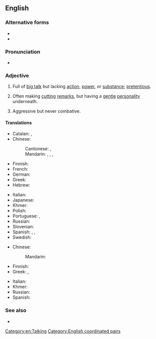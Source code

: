 ==English==

===Alternative forms===
* {{l|en|all bark but no bite}}
* {{l|en|all bark no bite}}

===Pronunciation===
* {{audio|en|en-au-all bark and no bite.ogg|Audio (AU)}}

===Adjective===
{{en-adj|-}}

# {{lb|en|idiomatic}} Full of [[big talk]] but lacking [[action]], [[power]], or [[substance]]; [[pretentious]].
# {{lb|en|idiomatic}} Often making [[cutting]] [[remarks]], but having a [[gentle]] [[personality]] underneath.
# {{lb|en|idiomatic}} Aggressive but never combative.

====Translations====
{{trans-top|full of big talk}}
* Catalan: {{t|ca|moltes bufes i pocs trons}}, {{t|ca|molta fressa i poca endreça}}
* Chinese:
*: Cantonese: {{t+|zh|光說不做}}, {{t+|zh|光说不做|tr=gwong1 syut3 bat1 zou6}}
*: Mandarin: {{t|zh|乾打雷，不下雨}}, {{t|zh|干打雷，不下雨}}, {{t+|zh|光說不做}}, {{t+|zh|光说不做|tr=guāngshuōbùzuò}}
* Finnish: {{t|fi|paljon porua, vähän villoja}}
* French: {{t+|fr|grande gueule}}
* German: {{t|de|große Klappe und nichts dahinter}}
* Greek: {{t|el|όλο λόγια|sc=Grek}}
* Hebrew: {{t+|he|כלב נובח אינו נושך}} {{qualifier|a dog that barks, does not bite}}
{{trans-mid}}
* Italian: {{t|it|tutto fumo e niente arrosto}} {{qualifier|all smoke and no roast}}
* Japanese: {{t|ja|張り子の虎|tr=はりこのとら, harikonotora}} {{qualifier|[[papier-mâché]] tiger}}
* Khmer: {{t|km|ឆ្កែព្រុសមិនដែលខាំ}}
* Polish: {{t+|pl|krowa, która dużo ryczy, mało mleka daje}} {{qualifier|a cow that moos much, gives little milk}}
* Portuguese: {{t+|pt|cão que ladra não morde}}, {{t|pt|cão que late não morde}} {{qualifier|a dog that barks does not bite}}
* Russian: {{t-needed|ru}}
* Slovenian: {{t|sl|peš, ki laja, ne griže}}
* Spanish: {{t|es|mucho ruido y pocas nueces}} {{qualifier|much noise and few nuts}}, {{t|es|ladra pero no muerde}}, {{t|es|irse la fuerza por la boca}}
* Swedish: {{t|sv|stor i orden men liten på jorden}}
{{trans-bottom}}

{{trans-top|making cutting remarks, but having a gentle personality underneath}}
* Chinese:
*: Mandarin: {{t+check|zh|光說不做}}
* Finnish: {{t|fi|[[kova]] [[päältä]], [[pehmeä]] [[sisältä]]}}
* Greek: {{t|el|σκυλί που γαβγίζει δεν δαγκώνει|sc=Grek}}, {{t|el|σκύλος που γαβγίζει δεν δαγκώνει|sc=Grek}}
{{trans-mid}}
* Italian: {{t|it|cane che abbaia non morde}}
* Khmer: {{t|km|បានតែព្រុស}}
* Russian: {{t-needed|ru}}
* Spanish: {{t|es|perro ladrador, poco mordedor}}
{{trans-bottom}}

===See also===
* {{l|en|all hat and no cattle}}

[[Category:en:Talking]]
[[Category:English coordinated pairs]]